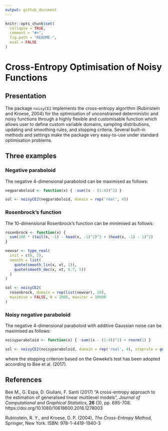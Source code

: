 ```yaml
---
output: github_document
---
```


<!-- README.md is generated from README.Rmd. Please edit that file -->

```r
knitr::opts_chunk$set(
  collapse = TRUE,
  comment = "#>",
  fig.path = "README-",
  eval = FALSE
)
```

# Cross-Entropy Optimisation of Noisy Functions


## Presentation

The package `noisyCE2` implements the cross-entropy algorithm (Rubinstein and
Kroese, 2004) for the optimisation of unconstrained deterministic and noisy
functions through a highly flexible and customisable function which allows user
to define custom variable domains, sampling distributions, updating and
smoothing rules, and stopping criteria. Several built-in methods and settings
make the package very easy-to-use under standard optimisation problems.




## Three examples


### Negative paraboloid

The negative 4-dimensional paraboloid can be maximised as follows:
```r
negparaboloid <- function(x) { -sum((x - (1:4))^2) }

sol <- noisyCE2(negparaboloid, domain = rep('real', 4))
```


### Rosenbrock's function

The 10-dimensional Rosenbrock's function can be minimised as follows:
```r
rosenbrock <- function(x) {
  sum(100 * (tail(x, -1) - head(x, -1)^2)^2 + (head(x, -1) - 1)^2)
}

newvar <- type_real(
  init = c(0, 2),
  smooth = list(
    quote(smooth_lin(x, xt, 1)),
    quote(smooth_dec(x, xt, 0.7, 5))
  )
)

sol <- noisyCE2(
  rosenbrock, domain = rep(list(newvar), 10),
  maximise = FALSE, N = 2000, maxiter = 10000
)
```


### Noisy negative paraboloid

The negative 4-dimensional paraboloid with additive Gaussian noise can be
maximised as follows:
```r
noisyparaboloid <- function(x) { -sum((x - (1:4))^2) + rnorm(1) }

sol <- noisyCE2(noisyparaboloid, domain = rep('real', 4), stoprule = geweke(x))
```
where the stopping criterion based on the Geweke's test has been adopted
according to Bee et al. (2017).



## References

Bee M., G. Espa, D. Giuliani, F. Santi (2017) "A cross-entropy approach to the
estimation of generalised linear multilevel models", *Journal of Computational
and Graphical Statistics*, **26** (3), pp. 695-708.
https://doi.org/10.1080/10618600.2016.1278003

Rubinstein, R. Y., and Kroese, D. P. (2004), *The Cross-Entropy Method*,
Springer, New York. ISBN: 978-1-4419-1940-3



